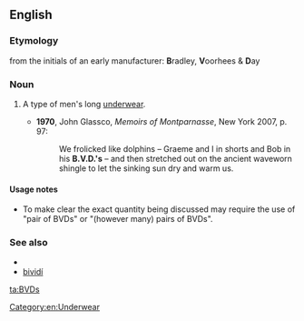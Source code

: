 ==English==

===Etymology===
from the initials of an early manufacturer: '''B'''radley, '''V'''oorhees & '''D'''ay

===Noun===
{{en-plural noun}}

# {{context|informal|initialism}} A type of men's long [[underwear]].
#*'''1970''', John Glassco, ''Memoirs of Montparnasse'', New York 2007, p. 97:
#*:We frolicked like dolphins – Graeme and I in shorts and Bob in his '''B.V.D.'s''' – and then stretched out on the ancient waveworn shingle to let the sinking sun dry and warm us.

====Usage notes====
* To make clear the exact quantity being discussed may require the use of "pair of BVDs" or "(however many) pairs of BVDs".

===See also===
* {{pedia|BVD}}
* [[bividí]]

[[Category:en:Underwear]]

[[ta:BVDs]]